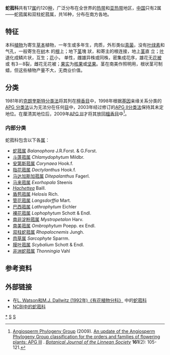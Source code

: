 {{Automatic taxobox
| taxon = Balanophoraceae
| image = Scybalium+Balanophora sp vMH369.jpg
| image_caption = [[膜叶菰属|膜叶菰属]]和[[蛇菰属|蛇菰属]]的某些物种
| authority = [[Rich.|Rich.]] (1822), nom. cons.
| subdivision_ranks = [[属|属]]
| subdivision = 
参见正文
}}

'''蛇菰科'''共有17[[属|属]]约120[[种|种]]，广泛分布在全世界的[[热带|热带]]和[[亚热带|亚热带]]地区，[[中国|中国]]只有2属——蛇菰属和双柱蛇菰属，共16种，分布在南方各地。

== 特征 ==
本科[[植物|植物]]为寄生[[草本|草本]]植物，一年生或多年生，肉质，外形类似[[真菌|真菌]]，没有[[叶绿素|叶绿素]]和气孔，一般寄生在[[树|树]]木 的[[根|根]]上；地下[[茎|茎]]塊 狀，和寄主的根连接，地上[[茎|茎]]直 立；[[叶|叶]]退化成鳞片状，互生；[[花|花]]小， 单性，雌雄异株或同株，密集成花序，雄花无[[花被|花被]]或 有3－8裂，雌花无花被；[[果实|果实]]为[[核果|核果]]或[[坚果|坚果]]。茎在南美作照明用，根状茎可制蜡，但这些植物产量不大，无商业价值。

== 分类 ==
1981年的[[克朗奎斯特分类法|克朗奎斯特分类法]]将其列在[[檀香目|檀香目]]中，1998年根据[[基因|基因]]亲缘关系分类的[[APG_分类法|APG 分类法]]认为无法分在任何[[目|目]]中，2003年经过修订的[[APG_II分类法|APG II分类法]]保持其未定地位。在厘清其地位后，2009年[[APG_III|APG III]]才将其放回[[檀香目|檀香目]]中<ref name="apgiii">{{en}}[[APG|Angiosperm Phylogeny Group]] (2009). [http://www3.interscience.wiley.com/journal/122630309/abstract An update of the Angiosperm Phylogeny Group classification for the orders and families of flowering plants: APG III] {{Webarchive|url=https://wayback.archive-it.org/all/20170525104318/http://onlinelibrary.wiley.com/doi/10.1111/j.1095-8339.2009.00996.x/abstract |date=2017-05-25 }}. ''[[林奈学会植物学报|Botanical Journal of the Linnean Society]]'' '''161'''(2): 105-121.</ref>。

=== 内部分类 ===
蛇菰科包含以下各[[属|属]]：
* [[蛇菰属|蛇菰属]] ''Balanophora'' J.R.Forst. & G.Forst. 
* [[斗蓬菰属|斗蓬菰属]] ''Chlamydophytum'' Mildbr. 
* [[安第斯菰属|安第斯菰属]] ''Corynaea'' Hook.f. 
* [[指花菰属|指花菰属]] ''Dactylanthus'' Hook.f. 
* [[马达加斯加菰属|马达加斯加菰属]] ''Ditepalanthus'' Fagerl. 
* [[马来菰属|马来菰属]] ''Exorhopala'' Steenis 
* ''[[Hachettea|Hachettea]]'' Baill. 
* [[盾苞菰属|盾苞菰属]] ''Helosis'' Rich. 
* [[管花菰属|管花菰属]] ''Langsdorffia'' Mart. 
* [[巴西菰属|巴西菰属]] ''Lathrophytum'' Eichler 
* [[裸花菰属|裸花菰属]] ''Lophophytum'' Schott & Endl. 
* [[南非淀粉菰属|南非淀粉菰属]] ''Mystropetalon'' Harv. 
* [[南美菰属|南美菰属]] ''Ombrophytum'' Poepp. ex Endl. 
* [[双柱蛇菰属|双柱蛇菰属]] ''Rhopalocnemis'' Jungh. 
* [[肉草属|肉草属]] ''Sarcophyte'' Sparrm. 
* [[膜叶菰属|膜叶菰属]] ''Scybalium'' Schott & Endl. 
* [[非洲蛇菰属|非洲蛇菰属]] ''Thonningia'' Vahl

== 参考资料 ==
{{reflist}}

== 外部链接 ==
{{维基物种|Balanophoraceae}}{{commonscat|Balanophoraceae}}
* 在[http://delta-intkey.com/angio/ L. Watson和M.J. Dallwitz (1992年)《有花植物分科》] {{Wayback|url=http://delta-intkey.com/angio/ |date=20070103200438 }}中的[http://delta-intkey.com/angio/www/balanoph.htm 蛇菰科] {{Wayback|url=http://delta-intkey.com/angio/www/balanoph.htm |date=20070103200438 }}
* [http://www.ncbi.nlm.nih.gov/Taxonomy/Browser/wwwtax.cgi?mode=Tree&id=25673&lvl=3&p=mapview&p=has_linkout&p=blast_url&p=genome_blast&lin=f&keep=1&srchmode=1&unlock NCBI中的蛇菰科]
{{Taxonbar}}

{{Authority control}}
[[Category:蛇菰科|*]]
[[Category:植物科名|S]]
[[Category:檀香目|S]]